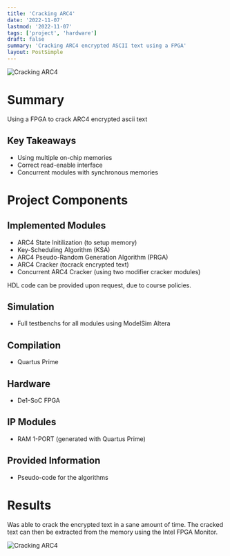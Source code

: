 ```yaml
---
title: 'Cracking ARC4'
date: '2022-11-07'
lastmod: '2022-11-07'
tags: ['project', 'hardware']
draft: false
summary: 'Cracking ARC4 encrypted ASCII text using a FPGA'
layout: PostSimple
---
```


![Cracking ARC4](/static/images/cracking-arc4.jpg)

# Summary

Using a FPGA to crack ARC4 encrypted ascii text

## Key Takeaways

- Using multiple on-chip memories
- Correct read-enable interface
- Concurrent modules with synchronous memories

# Project Components

## Implemented Modules

- ARC4 State Initilization (to setup memory)
- Key-Scheduling Algorithm (KSA)
- ARC4 Pseudo-Random Generation Algorithm (PRGA)
- ARC4 Cracker (tocrack encrypted text)
- Concurrent ARC4 Cracker (using two modifier cracker modules)

HDL code can be provided upon request, due to course policies.

## Simulation

- Full testbenchs for all modules using ModelSim Altera

## Compilation

- Quartus Prime

## Hardware

- De1-SoC FPGA

## IP Modules

- RAM 1-PORT (generated with Quartus Prime)

## Provided Information

- Pseudo-code for the algorithms

# Results

Was able to crack the encrypted text in a sane amount of time. The cracked text can then be extracted from the memory using the Intel FPGA Monitor.

![Cracking ARC4](/static/images/cracking-arc4.jpg)
